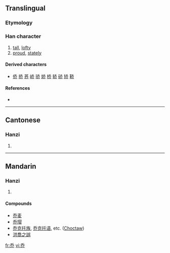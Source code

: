 {{also|喬}}<!-- may be replaced by zh-forms -->
==Translingual==
{{zh-forms|乔|[[喬]]}}

===Etymology===
{{Han simp|喬}}

===Han character===
{{Han char|rn=4|rad=丿|as=05|sn=6|four=|canj=竹大中中 (HKLL)}}

# [[tall]], [[lofty]]
# [[proud]], [[stately]]

====Derived characters====
{{rfc-header|Derived characters|lang=mul}}
* [[侨]] [[挢]] [[荞]] [[峤]] [[骄]] [[娇]] [[桥]] [[轿]] [[硚]] [[矫]] [[鞒]]

====References====
* {{Han ref|kx=0083.011|hdz=10038.010|uh=4E54|ud=20052}}

----

==Cantonese==

===Hanzi===
{{yue-hanzi|jyut=|y=kiu4|tra=喬}}

# {{defn|Cantonese|sort=丿05}}

----

==Mandarin==

===Hanzi===
{{cmn-hanzi|tra=喬|pin=[[qiáo]] ([[qiao2]])|wg=ch'iao<sup>2</sup>}}

# {{defn|Mandarin|sort=丿05}}

====Compounds====
* [[乔麦]]
* [[乔瑁]]
* [[乔克托族]], [[乔克托语]], etc. ([[Choctaw]])
* [[洪喬之誤]]

[[fr:乔]]
[[vi:乔]]